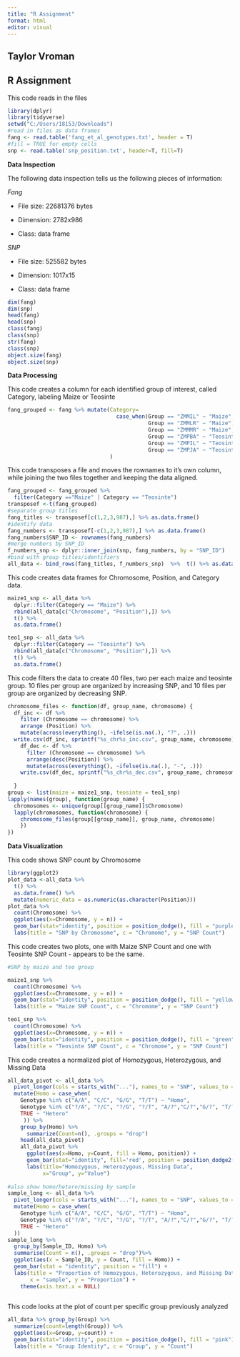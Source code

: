 ---
title: "R Assignment"
format: html
editor: visual
---

## Taylor Vroman

## R Assignment

This code reads in the files

```{r}
library(dplyr)
library(tidyverse)
setwd("C:/Users/18153/Downloads")
#read in files as data frames
fang <- read.table('fang_et_al_genotypes.txt', header = T)
#fill = TRUE for empty cells
snp <- read.table('snp_position.txt', header=T, fill=T)
```

**Data Inspection**

The following data inspection tells us the following pieces of information:

*Fang*

-   File size: 22681376 bytes

-   Dimension: 2782x986

-   Class: data frame

*SNP*

-   File size: 525582 bytes

-   Dimension: 1017x15

-   Class: data frame

```{r}
dim(fang)
dim(snp)
head(fang)
head(snp)
class(fang)
class(snp)
str(fang)
class(snp)
object.size(fang)
object.size(snp)
```

**Data Processing**

This code creates a column for each identified group of interest, called Category, labeling Maize or Teosinte

```{r}
fang_grouped <- fang %>% mutate(Category=
                                  case_when(Group == "ZMMIL" ~ "Maize",
                                            Group == "ZMMLR" ~ "Maize",
                                            Group == "ZMMMR" ~ "Maize",
                                            Group == "ZMPBA" ~ "Teosinte",
                                            Group == "ZMPIL" ~ "Teosinte",
                                            Group == "ZMPJA" ~ "Teosinte")
                                )
```

This code transposes a file and moves the rownames to it's own column, while joining the two files together and keeping the data aligned.

```{r}
fang_grouped <- fang_grouped %>%
  filter(Category =="Maize" | Category == "Teosinte")
transposef <-t(fang_grouped)
#separate group titles
fang_titles <- transposef[c(1,2,3,987),] %>% as.data.frame()
#identify data
fang_numbers <- transposef[-c(1,2,3,987),] %>% as.data.frame()
fang_numbers$SNP_ID <- rownames(fang_numbers)
#merge numbers by SNP_ID
f_numbers_snp <- dplyr::inner_join(snp, fang_numbers, by = "SNP_ID")
#bind with group titles/identifiers
all_data <- bind_rows(fang_titles, f_numbers_snp)  %>%  t() %>% as.data.frame()
```

This code creates data frames for Chromosome, Position, and Category data.

```{r}
maize1_snp <- all_data %>%
  dplyr::filter(Category == "Maize") %>%
  rbind(all_data[c("Chromosome", "Position"),]) %>%
  t() %>%
  as.data.frame()

teo1_snp <- all_data %>%
  dplyr::filter(Category == "Teosinte") %>%
  rbind(all_data[c("Chromosome", "Position"),]) %>%
  t() %>%
  as.data.frame()
```

This code filters the data to create 40 files, two per each maize and teosinte group. 10 files per group are organized by increasing SNP, and 10 files per group are organized by decreasing SNP.

```{r}
chromosome_files <- function(df, group_name, chromosome) {
  df_inc <- df %>%
    filter (Chromosome == chromosome) %>%
    arrange (Position) %>%
    mutate(across(everything(), ~ifelse(is.na(.), "?", .)))
  write.csv(df_inc, sprintf("%s_chr%s_inc.csv", group_name, chromosome), row.names = FALSE, quote = FALSE)
    df_dec <- df %>%
      filter (Chromosome == chromosome) %>%
      arrange(desc(Position)) %>%
      mutate(across(everything(), ~ifelse(is.na(.), "-", .)))
    write.csv(df_dec, sprintf("%s_chr%s_dec.csv", group_name, chromosome), row.names = FALSE, quote = FALSE)
    
  }
group <- list(maize = maize1_snp, teosinte = teo1_snp)
lapply(names(group), function(group_name) {
  chromosomes <- unique(group[[group_name]]$Chromosome)
  lapply(chromosomes, function(chromosome) {
    chromosome_files(group[[group_name]], group_name, chromosome)
    })
})
```

**Data Visualization**

This code shows SNP count by Chromosome

```{r}
library(ggplot2)
plot_data <-all_data %>%
  t() %>%
  as.data.frame() %>%
  mutate(numeric_data = as.numeric(as.character(Position)))
plot_data %>%
  count(Chromosome) %>%
  ggplot(aes(x=Chromosome, y = n)) +
  geom_bar(stat="identity", position = position_dodge(), fill = "purple")+
  labs(title = "SNP by Chromosome", c = "Chromome", y = "SNP Count")
```

This code creates two plots, one with Maize SNP Count and one with Teosinte SNP Count - appears to be the same.

```{r}
#SNP by maize and teo group

maize1_snp %>%
  count(Chromosome) %>%
  ggplot(aes(x=Chromosome, y = n)) +
  geom_bar(stat="identity", position = position_dodge(), fill = "yellow")+
  labs(title = "Maize SNP Count", c = "Chromome", y = "SNP Count")

teo1_snp %>%
  count(Chromosome) %>%
  ggplot(aes(x=Chromosome, y = n)) +
  geom_bar(stat="identity", position = position_dodge(), fill = "green")+
  labs(title = "Teosinte SNP Count", c = "Chromome", y = "SNP Count")
```

This code creates a normalized plot of Homozygous, Heterozygous, and Missing Data

```{r}
all_data_pivot <- all_data %>%
  pivot_longer(cols = starts_with("..."), names_to = "SNP", values_to = "Genotype") %>%
  mutate(Homo = case_when(
    Genotype %in% c("A/A", "C/C", "G/G", "T/T") ~ "Homo",
    Genotype %in% c("?/A", "?/C", "?/G", "?/T", "A/?","C/?","G/?", "T/?","?/?") ~ "Missing",
    TRUE ~ "Hetero"
     )) %>%
    group_by(Homo) %>%
      summarize(Count=n(), .groups = "drop")
    head(all_data_pivot)
    all_data_pivot %>%
      ggplot(aes(x=Homo, y=Count, fill = Homo, position)) +
      geom_bar(stat="identity", fill='red', position = position_dodge2())+
      labs(title="Homozygous, Heterozygous, Missing Data",
           x="Group", y="Value")
    
#also show homo/hetero/missing by sample    
sample_long <- all_data %>%
  pivot_longer(cols = starts_with("..."), names_to = "SNP", values_to = "Genotype") %>%
  mutate(Homo = case_when(
    Genotype %in% c("A/A", "C/C", "G/G", "T/T") ~ "Homo",
    Genotype %in% c("?/A", "?/C", "?/G", "?/T", "A/?","C/?","G/?", "T/?","?/?") ~ "Missing",
    TRUE ~ "Hetero"
  ))
sample_long %>%
  group_by(Sample_ID, Homo) %>%
  summarise(Count = n(), .groups = "drop")%>%
  ggplot(aes(x = Sample_ID, y = Count, fill = Homo)) +  
  geom_bar(stat = "identity", position = "fill") +  
  labs(title = "Proportion of Homozygous, Heterozygous, and Missing Data by sample",
       x = "sample", y = "Proportion") +
    theme(axis.text.x = NULL) 
     
```

This code looks at the plot of count per specific group previously analyzed

```{r}
all_data %>% group_by(Group) %>%
  summarize(count=length(Group)) %>%
  ggplot(aes(x=Group, y=count)) +
  geom_bar(stat="identity", position = position_dodge(), fill = "pink")+
  labs(title = "Group Identity", c = "Group", y = "Count")
```

